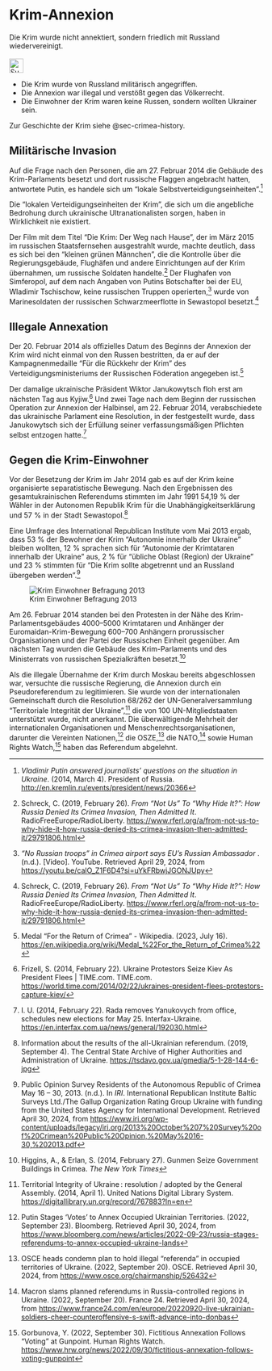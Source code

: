 # Krim-Annexion {#sec-crimea-annexation}

\index{Crimea}
\index{annexation}

::: {.callout-caution title="Mythos"}
Die Krim wurde nicht annektiert, sondern friedlich mit Russland wiedervereinigt.
[<br></br>![Suche nach Stichwort in EUvsDisinfo](../all_common_img/EUvsDisinfo_400x240.jpg){height=2em}](https://euvsdisinfo.eu/disinformation-cases/?text=Crimea+annexation&disinfo_language[]=German&sort=relevance)
:::

::: {.callout-tip title="Wahrheit"}
- Die Krim wurde von Russland militärisch angegriffen. 
- Die Annexion war illegal und verstößt gegen das Völkerrecht.
- Die Einwohner der Krim waren keine Russen, sondern wollten Ukrainer sein.
:::


Zur Geschichte der Krim siehe @sec-crimea-history.

## Militärische Invasion

Auf die Frage nach den Personen, die am 27\. Februar 2014 die Gebäude des Krim-Parlaments besetzt und dort russische Flaggen angebracht hatten, antwortete Putin, es handele sich um “lokale Selbstverteidigungseinheiten”.[^crimea-annexation.de-1]

Die “lokalen Verteidigungseinheiten der Krim”, die sich um die angebliche Bedrohung durch ukrainische Ultranationalisten sorgen, haben in Wirklichkeit nie existiert. 

Der Film mit dem Titel “Die Krim: Der Weg nach Hause”, der im März 2015 im russischen Staatsfernsehen ausgestrahlt wurde, machte deutlich, dass es sich bei den “kleinen grünen Männchen”, die die Kontrolle über die Regierungsgebäude, Flughäfen und andere Einrichtungen auf der Krim übernahmen, um russische Soldaten handelte.[^crimea-annexation.de-8] Der Flughafen von Simferopol, auf dem nach Angaben von Putins Botschafter bei der EU, Wladimir Tschischow, keine russischen Truppen operierten,[^crimea-annexation.de-9] wurde von Marinesoldaten der russischen Schwarzmeerflotte in Sewastopol besetzt.[^crimea-annexation.de-10]

## Illegale Annexation

Der 20\. Februar 2014 als offizielles Datum des Beginns der Annexion der Krim wird nicht einmal von den Russen bestritten, da er auf der Kampagnenmedaille “Für die Rückkehr der Krim” des Verteidigungsministeriums der Russischen Föderation angegeben ist.[^crimea-annexation.de-11]

Der damalige ukrainische Präsident Wiktor Janukowytsch floh erst am nächsten Tag aus Kyjiw.[^crimea-annexation.de-12] Und zwei Tage nach dem Beginn der russischen Operation zur Annexion der Halbinsel, am 22\. Februar 2014, verabschiedete das ukrainische Parlament eine Resolution, in der festgestellt wurde, dass Janukowytsch sich der Erfüllung seiner verfassungsmäßigen Pflichten selbst entzogen hatte.[^crimea-annexation.de-13]


## Gegen die Krim-Einwohner

Vor der Besetzung der Krim im Jahr 2014 gab es auf der Krim keine organisierte separatistische Bewegung. Nach den Ergebnissen des gesamtukrainischen Referendums stimmten im Jahr 1991 54,19 % der Wähler in der Autonomen Republik Krim für die Unabhängigkeitserklärung und 57 % in der Stadt Sewastopol.[^crimea-annexation.de-14]

Eine Umfrage des International Republican Institute vom Mai 2013 ergab, dass 53 % der Bewohner der Krim “Autonomie innerhalb der Ukraine” bleiben wollten, 12 % sprachen sich für “Autonomie der Krimtataren innerhalb der Ukraine” aus, 2 % für “übliche Oblast (Region) der Ukraine” und 23 % stimmten für “Die Krim sollte abgetrennt und an Russland übergeben werden”.[^crimea-annexation.de-15]

![Krim Einwohner Befragung 2013](CrimeaResidentSurvey2013.jpg)

Am 26\. Februar 2014 standen bei den Protesten in der Nähe des Krim-Parlamentsgebäudes 4000–5000 Krimtataren und Anhänger der Euromaidan-Krim-Bewegung 600–700 Anhängern prorussischer Organisationen und der Partei der Russischen Einheit gegenüber. Am nächsten Tag wurden die Gebäude des Krim-Parlaments und des Ministerrats von russischen Spezialkräften besetzt.[^crimea-annexation.de-2]

Als die illegale Übernahme der Krim durch Moskau bereits abgeschlossen war, versuchte die russische Regierung, die Annexion durch ein Pseudoreferendum zu legitimieren. Sie wurde von der internationalen Gemeinschaft durch die Resolution 68/262 der UN-Generalversammlung “Territoriale Integrität der Ukraine”,[^crimea-annexation.de-3] die von 100 UN-Mitgliedstaaten unterstützt wurde, nicht anerkannt. Die überwältigende Mehrheit der internationalen Organisationen und Menschenrechtsorganisationen, darunter die Vereinten Nationen,[^crimea-annexation.de-4] die OSZE,[^crimea-annexation.de-5] die NATO,[^crimea-annexation.de-6] sowie Human Rights Watch,[^crimea-annexation.de-7] haben das Referendum abgelehnt.


[^crimea-annexation.de-1]:  *Vladimir Putin answered journalists’ questions on the situation in Ukraine*. (2014, March 4). President of Russia. [http://en.kremlin.ru/events/president/news/20366](http://en.kremlin.ru/events/president/news/20366) 

[^crimea-annexation.de-8]:  Schreck, C. (2019, February 26). *From “Not Us” To “Why Hide It?”: How Russia Denied Its Crimea Invasion, Then Admitted It*. RadioFreeEurope/RadioLiberty. [https://www.rferl.org/a/from-not-us-to-why-hide-it-how-russia-denied-its-crimea-invasion-then-admitted-it/29791806.html](https://www.rferl.org/a/from-not-us-to-why-hide-it-how-russia-denied-its-crimea-invasion-then-admitted-it/29791806.html) 

[^crimea-annexation.de-9]:  *“No Russian troops” in Crimea airport says EU’s Russian Ambassador* . (n.d.). \[Video\]. YouTube. Retrieved April 29, 2024, from [https://youtu.be/calO\_Z1F6D4?si=uYkFRbwjJGONJUpy](https://youtu.be/calO_Z1F6D4?si=uYkFRbwjJGONJUpy) 

[^crimea-annexation.de-10]:  Schreck, C. (2019, February 26). *From “Not Us” To “Why Hide It?”: How Russia Denied Its Crimea Invasion, Then Admitted It*. RadioFreeEurope/RadioLiberty. [https://www.rferl.org/a/from-not-us-to-why-hide-it-how-russia-denied-its-crimea-invasion-then-admitted-it/29791806.html](https://www.rferl.org/a/from-not-us-to-why-hide-it-how-russia-denied-its-crimea-invasion-then-admitted-it/29791806.html) 

[^crimea-annexation.de-11]: Medal “For the Return of Crimea” \- Wikipedia. (2023, July 16). [https://en.wikipedia.org/wiki/Medal\_%22For\_the\_Return\_of\_Crimea%22](https://en.wikipedia.org/wiki/Medal_%22For_the_Return_of_Crimea%22) 

[^crimea-annexation.de-12]:  Frizell, S. (2014, February 22). Ukraine Protestors Seize Kiev As President Flees | TIME.com. TIME.com. [https://world.time.com/2014/02/22/ukraines-president-flees-protestors-capture-kiev/](https://world.time.com/2014/02/22/ukraines-president-flees-protestors-capture-kiev/) 

[^crimea-annexation.de-13]:  I. U. (2014, February 22). Rada removes Yanukovych from office, schedules new elections for May 25\. Interfax-Ukraine. [https://en.interfax.com.ua/news/general/192030.html](https://en.interfax.com.ua/news/general/192030.html) 

[^crimea-annexation.de-14]:  Information about the results of the all-Ukrainian referendum. (2019, September 4). The Central State Archive of Higher Authorities and Administration of Ukraine. [https://tsdavo.gov.ua/gmedia/5-1-28-144-6-jpg](https://tsdavo.gov.ua/gmedia/5-1-28-144-6-jpg)

[^crimea-annexation.de-15]:  Public Opinion Survey Residents of the Autonomous Republic of Crimea May 16 – 30, 2013\. (n.d.). In *IRI*. International Republican Institute Baltic Surveys Ltd./The Gallup Organization Rating Group Ukraine with funding from the United States Agency for International Development. Retrieved April 30, 2024, from [https://www.iri.org/wp-content/uploads/legacy/iri.org/2013%20October%207%20Survey%20of%20Crimean%20Public%20Opinion,%20May%2016-30,%202013.pdf](https://www.iri.org/wp-content/uploads/legacy/iri.org/2013%20October%207%20Survey%20of%20Crimean%20Public%20Opinion,%20May%2016-30,%202013.pdf) 

[^crimea-annexation.de-2]:  Higgins, A., & Erlan, S. (2014, February 27). Gunmen Seize Government Buildings in Crimea. *The New York Times* 

[^crimea-annexation.de-3]:  Territorial Integrity of Ukraine : resolution / adopted by the General Assembly. (2014, April 1). United Nations Digital Library System. [https://digitallibrary.un.org/record/767883?ln=en](https://digitallibrary.un.org/record/767883?ln=en)

[^crimea-annexation.de-4]:  Putin Stages ‘Votes’ to Annex Occupied Ukrainian Territories. (2022, September 23). Bloomberg. Retrieved April 30, 2024, from [https://www.bloomberg.com/news/articles/2022-09-23/russia-stages-referendums-to-annex-occupied-ukraine-lands](https://www.bloomberg.com/news/articles/2022-09-23/russia-stages-referendums-to-annex-occupied-ukraine-lands)

[^crimea-annexation.de-5]:  OSCE heads condemn plan to hold illegal “referenda” in occupied territories of Ukraine. (2022, September 20). OSCE. Retrieved April 30, 2024, from [https://www.osce.org/chairmanship/526432](https://www.osce.org/chairmanship/526432) 

[^crimea-annexation.de-6]:  Macron slams planned referendums in Russia-controlled regions in Ukraine. (2022, September 20). France 24\. Retrieved April 30, 2024, from [https://www.france24.com/en/europe/20220920-live-ukrainian-soldiers-cheer-counteroffensive-s-swift-advance-into-donbas](https://www.france24.com/en/europe/20220920-live-ukrainian-soldiers-cheer-counteroffensive-s-swift-advance-into-donbas)

[^crimea-annexation.de-7]:  Gorbunova, Y. (2022, September 30). Fictitious Annexation Follows “Voting” at Gunpoint. Human Rights Watch. [https://www.hrw.org/news/2022/09/30/fictitious-annexation-follows-voting-gunpoint](https://www.hrw.org/news/2022/09/30/fictitious-annexation-follows-voting-gunpoint)
